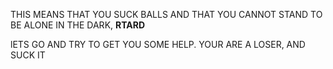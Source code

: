 THIS MEANS THAT YOU SUCK BALLS AND THAT YOU CANNOT STAND TO BE ALONE IN THE DARK, '''RTARD'''


lETS GO AND TRY TO GET YOU SOME HELP. YOUR ARE A LOSER, AND SUCK IT